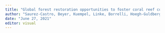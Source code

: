 ```yaml
---
title: "Global forest restoration opportunities to foster coral reef conservation"
author: "Saurez-Castro, Beyer, Kuempel, Linke, Borrelli, Hoegh-Guldberg"
date: "June 27, 2021"
editor: visual
---
```

